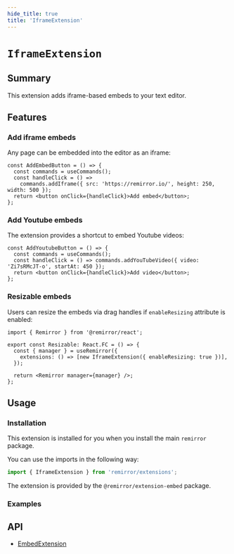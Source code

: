 ```yaml
---
hide_title: true
title: 'IframeExtension'
---
```



# `IframeExtension`

## Summary

This extension adds iframe-based embeds to your text editor.

## Features

### Add iframe embeds

Any page can be embedded into the editor as an iframe:

```tsx
const AddEmbedButton = () => {
  const commands = useCommands();
  const handleClick = () =>
    commands.addIframe({ src: 'https://remirror.io/', height: 250, width: 500 });
  return <button onClick={handleClick}>Add embed</button>;
};
```

### Add Youtube embeds

The extension provides a shortcut to embed Youtube videos:

```tsx
const AddYoutubeButton = () => {
  const commands = useCommands();
  const handleClick = () => commands.addYouTubeVideo({ video: 'Zi7sRMcJT-o', startAt: 450 });
  return <button onClick={handleClick}>Add video</button>;
};
```

### Resizable embeds

Users can resize the embeds via drag handles if `enableResizing` attribute is enabled:

```tsx
import { Remirror } from '@remirror/react';

export const Resizable: React.FC = () => {
  const { manager } = useRemirror({
    extensions: () => [new IframeExtension({ enableResizing: true })],
  });

  return <Remirror manager={manager} />;
};
```

## Usage

### Installation

This extension is installed for you when you install the main `remirror` package.

You can use the imports in the following way:

```ts
import { IframeExtension } from 'remirror/extensions';
```

The extension is provided by the `@remirror/extension-embed` package.

### Examples

<Basic />

<Resizable />

<Youtube />

## API

- [EmbedExtension](../api/extension-embed)
